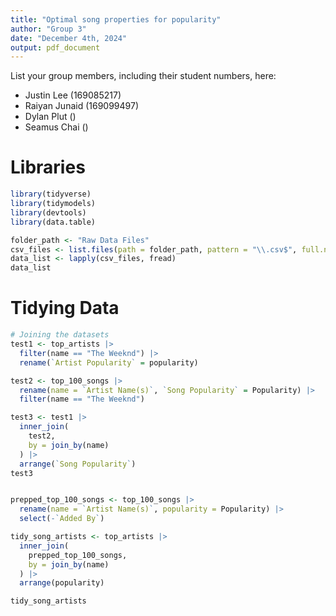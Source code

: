 ```yaml
---
title: "Optimal song properties for popularity"
author: "Group 3"
date: "December 4th, 2024"
output: pdf_document
---
```


List your group members, including their student numbers, here:

-   Justin Lee (169085217)
-   Raiyan Junaid (169099497)
-   Dylan Plut ()
-   Seamus Chai ()

# Libraries

```r
library(tidyverse)
library(tidymodels)
library(devtools)
library(data.table)
```

```r
folder_path <- "Raw Data Files"
csv_files <- list.files(path = folder_path, pattern = "\\.csv$", full.names = TRUE)
data_list <- lapply(csv_files, fread)
data_list
```

# Tidying Data

```r
# Joining the datasets
test1 <- top_artists |>
  filter(name == "The Weeknd") |>
  rename(`Artist Popularity` = popularity)

test2 <- top_100_songs |>
  rename(name = `Artist Name(s)`, `Song Popularity` = Popularity) |>
  filter(name == "The Weeknd")

test3 <- test1 |>
  inner_join(
    test2,
    by = join_by(name)
  ) |>
  arrange(`Song Popularity`)
test3


prepped_top_100_songs <- top_100_songs |>
  rename(name = `Artist Name(s)`, popularity = Popularity) |>
  select(-`Added By`)

tidy_song_artists <- top_artists |>
  inner_join(
    prepped_top_100_songs,
    by = join_by(name)
  ) |>
  arrange(popularity)

tidy_song_artists
```

